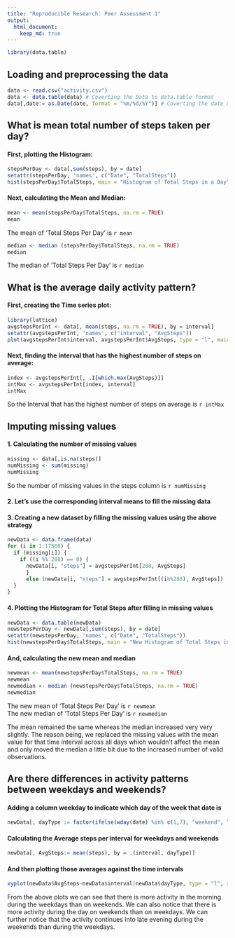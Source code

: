 ```yaml
---
title: "Reproducible Research: Peer Assessment 1"
output: 
  html_document:
    keep_md: true
---
```


```r
library(data.table)
```

## Loading and preprocessing the data

```r
data <- read.csv("activity.csv")
data <- data.table(data) # Coverting the Data to data.table format
data[,date:= as.Date(date, format = "%m/%d/%Y")] # Coverting the date column from Char to Date format
```


## What is mean total number of steps taken per day?
#### First, plotting the Histogram:
```r
stepsPerDay <- data[,sum(steps), by = date]
setattr(stepsPerDay, 'names', c("Date", "TotalSteps"))
hist(stepsPerDay$TotalSteps, main = "Histogram of Total Steps in a Day", xlab = "Total Steps in a Day")
```

#### Next, calculating the Mean and Median:
```r
mean <- mean(stepsPerDay$TotalSteps, na.rm = TRUE)
mean
```

The mean of 'Total Steps Per Day' is `r mean`

```r
median <- median (stepsPerDay$TotalSteps, na.rm = TRUE)
median
```

The median of 'Total Steps Per Day' is `r median`

## What is the average daily activity pattern?

#### First, creating the Time series plot:
```r
library(lattice)
avgstepsPerInt <- data[, mean(steps, na.rm = TRUE), by = interval]
setattr(avgstepsPerInt, 'names', c("interval", "AvgSteps"))
plot(avgstepsPerInt$interval, avgstepsPerInt$AvgSteps, type = "l", main = "Time series Plot", ylab = " Avg Steps", xlab = "Time Interval")
```

#### Next, finding the interval that has the highest number of steps on average:
```r
index <- avgstepsPerInt[, .I[which.max(AvgSteps)]]
intMax <- avgstepsPerInt[index, interval]
intMax
```

So the Interval that has the highest number of steps on average is `r intMax`   

## Imputing missing values

#### 1. Calculating the number of missing values
```r
missing <- data[,is.na(steps)]
numMissing <- sum(missing)
numMissing
```

So the number of missing values in the steps column is `r numMissing`

#### 2. Let's use  the  corresponding interval  means to fill the missing data

#### 3. Creating a new dataset by filling the missing values using the above strategy
```r
newData <- data.frame(data)
for (i in 1:17568) {
  if (missing[i]) {
    if ((i %% 288) == 0) {
      newData[i, "steps"] = avgstepsPerInt[288, AvgSteps]
      }
      else (newData[i, "steps"] = avgstepsPerInt[(i%%288), AvgSteps])
  }
}
```

#### 4. Plotting the Histogram for Total Steps after filling in missing values

```r
newData <- data.table(newData)
newstepsPerDay <- newData[,sum(steps), by = date]
setattr(newstepsPerDay, 'names', c("Date", "TotalSteps"))
hist(newstepsPerDay$TotalSteps, main = "New Histogram of Total Steps in a Day", xlab = "Total Steps in a Day")
```

#### And, calculating the new mean and median
```r
newmean <- mean(newstepsPerDay$TotalSteps, na.rm = TRUE)
newmean
newmedian <- median (newstepsPerDay$TotalSteps, na.rm = TRUE)
newmedian
```

The new mean of 'Total Steps Per Day' is `r newmean`  
The new median of 'Total Steps Per Day' is `r newmedian`

The mean remained the same whereas the median increased very very slightly. The reason being, we replaced the missing values with the mean value for that time interval across all days which wouldn't affect the mean and only moved the median a little bit due to the increased number of valid observations.

## Are there differences in activity patterns between weekdays and weekends?

#### Adding a column weekday to indicate which day of the week that date is

```r
newData[, dayType := factor(ifelse(wday(date) %in% c(1,7), "weekend", "weekday"))]
```

#### Calculating the Average steps per interval for weekdays and weekends 
```r
newData[, AvgSteps:= mean(steps), by = .(interval, dayType)]
```

#### And then plotting those averages against the time intervals
```r
xyplot(newData$AvgSteps~newData$interval|newData$dayType, type = "l", xlab = "Time Interval", ylab = "Average Steps", layout = c(1,2))
```

From the above plots we can see that there is more activity in the morning during the weekdays than on weekends. We can also notice that there is more activity during the day on weekends than on weekdays. We can further notice that the activity continues into late evening during the weekends than during the weekdays.